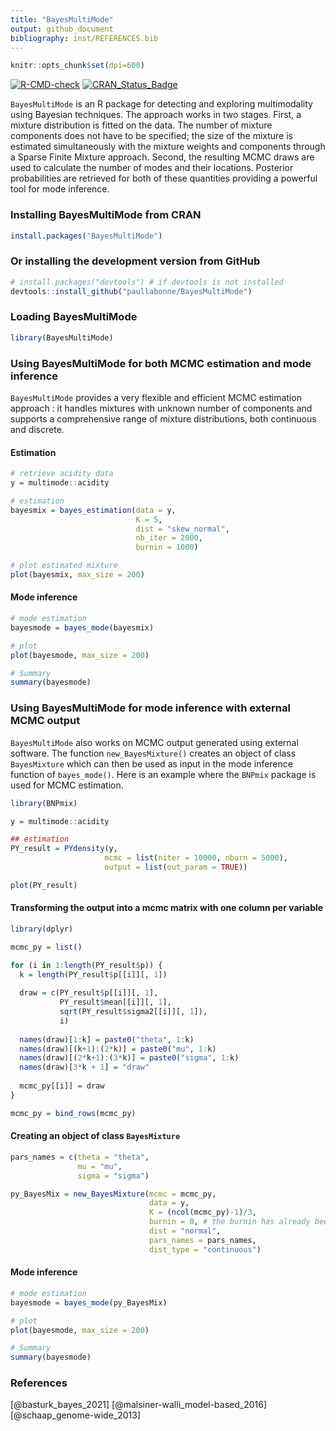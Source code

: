 ```yaml
---
title: "BayesMultiMode"
output: github_document
bibliography: inst/REFERENCES.bib
---
```


```r
knitr::opts_chunk$set(dpi=600)
```
<!-- badges: start -->
[![R-CMD-check](https://github.com/paullabonne/BayesMultiMode/actions/workflows/R-CMD-check.yaml/badge.svg)](https://github.com/paullabonne/BayesMultiMode/actions/workflows/R-CMD-check.yaml)
[![CRAN_Status_Badge](https://www.r-pkg.org/badges/version/BayesMultiMode)](https://cran.r-project.org/package=BayesMultiMode)
<!-- badges: end -->

`BayesMultiMode` is an R package for detecting and exploring multimodality using Bayesian techniques. The approach works in two stages. First, a mixture distribution is fitted on the data. The number of mixture components does not have to be specified; the size of the mixture is estimated simultaneously with the mixture weights and components through a Sparse Finite Mixture approach. Second, the resulting MCMC draws are used to calculate the number of modes and their locations. Posterior probabilities are retrieved for both of these quantities providing a powerful tool for mode inference. 

### Installing BayesMultiMode from CRAN
```r
install.packages("BayesMultiMode")
```

### Or installing the development version from GitHub
```r
# install.packages("devtools") # if devtools is not installed 
devtools::install_github("paullabonne/BayesMultiMode")
```

### Loading BayesMultiMode
```r
library(BayesMultiMode)
```

### Using BayesMultiMode for both MCMC estimation and mode inference
`BayesMultiMode` provides a very flexible and efficient MCMC estimation approach : it handles mixtures with unknown number of components and supports a comprehensive range of mixture distributions, both continuous and discrete.

#### Estimation
```r
# retrieve acidity data
y = multimode::acidity

# estimation
bayesmix = bayes_estimation(data = y,
                            K = 5,
                            dist = "skew_normal",
                            nb_iter = 2000,
                            burnin = 1000)

# plot estimated mixture
plot(bayesmix, max_size = 200)
```

#### Mode inference
```r
# mode estimation
bayesmode = bayes_mode(bayesmix)

# plot 
plot(bayesmode, max_size = 200)

# Summary 
summary(bayesmode)
```


### Using BayesMultiMode for mode inference with external MCMC output
`BayesMultiMode` also works on MCMC output generated using external software. The function `new_BayesMixture()` creates an object of class `BayesMixture` which can then be used as input in the mode inference function of `bayes_mode()`. Here is an example where the `BNPmix` package is used for MCMC estimation.
```r
library(BNPmix)

y = multimode::acidity

## estimation
PY_result = PYdensity(y,
                     mcmc = list(niter = 10000, nburn = 5000),
                     output = list(out_param = TRUE))

plot(PY_result)
```

#### Transforming the output into a mcmc matrix with one column per variable
```r
library(dplyr)

mcmc_py = list()

for (i in 1:length(PY_result$p)) {
  k = length(PY_result$p[[i]][, 1])
  
  draw = c(PY_result$p[[i]][, 1],
           PY_result$mean[[i]][, 1],
           sqrt(PY_result$sigma2[[i]][, 1]),
           i)
  
  names(draw)[1:k] = paste0("theta", 1:k)
  names(draw)[(k+1):(2*k)] = paste0("mu", 1:k)
  names(draw)[(2*k+1):(3*k)] = paste0("sigma", 1:k)
  names(draw)[3*k + 1] = "draw"
  
  mcmc_py[[i]] = draw
}

mcmc_py = bind_rows(mcmc_py)
```

#### Creating an object of class `BayesMixture`
```r
pars_names = c(theta = "theta",
               mu = "mu",
               sigma = "sigma")

py_BayesMix = new_BayesMixture(mcmc = mcmc_py,
                               data = y,
                               K = (ncol(mcmc_py)-1)/3,
                               burnin = 0, # the burnin has already been discarded
                               dist = "normal",
                               pars_names = pars_names,
                               dist_type = "continuous")
```


#### Mode inference
```r
# mode estimation
bayesmode = bayes_mode(py_BayesMix)

# plot 
plot(bayesmode, max_size = 200)

# Summary 
summary(bayesmode)
```


### References
[@basturk_bayes_2021]
[@malsiner-walli_model-based_2016]
[@schaap_genome-wide_2013]
